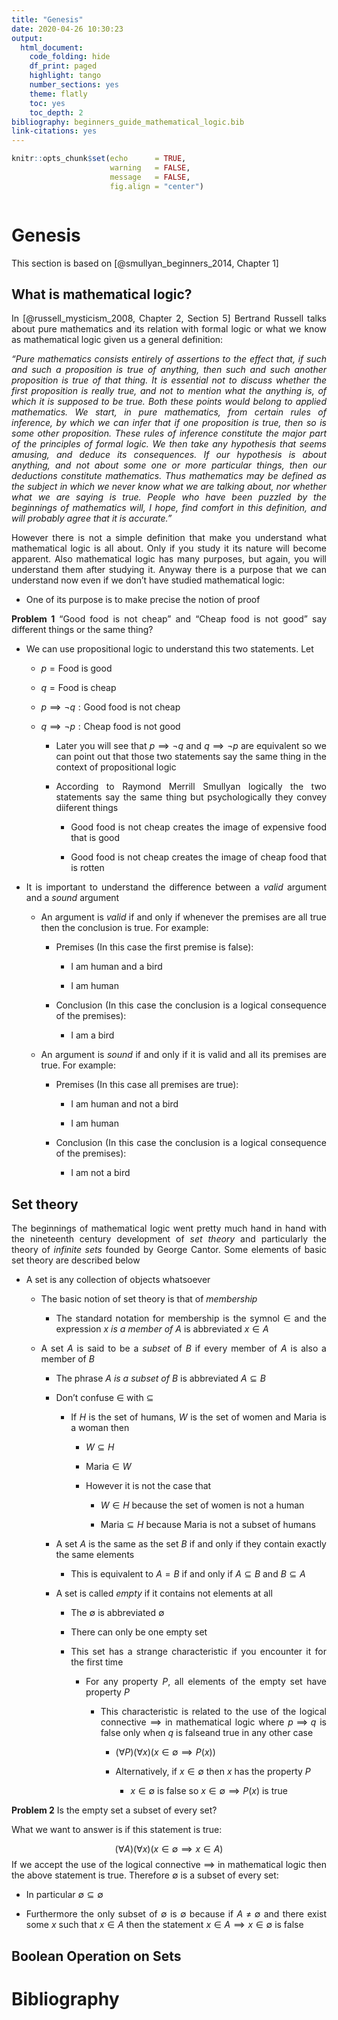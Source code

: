 ```yaml
---
title: "Genesis"
date: 2020-04-26 10:30:23
output:
  html_document:
    code_folding: hide
    df_print: paged
    highlight: tango
    number_sections: yes
    theme: flatly
    toc: yes
    toc_depth: 2
bibliography: beginners_guide_mathematical_logic.bib
link-citations: yes
---
```


<style>

body {
text-align: justify}

</style>

```r
knitr::opts_chunk$set(echo      = TRUE, 
                      warning   = FALSE, 
                      message   = FALSE,
                      fig.align = "center")
```

```r


```

# Genesis

This section is based on [@smullyan_beginners_2014, Chapter 1]

## What is mathematical logic?

In [@russell_mysticism_2008, Chapter 2, Section 5] Bertrand Russell talks about pure mathematics and its relation with formal logic or what we know as mathematical logic given us a general definition:

_"Pure mathematics consists entirely of assertions to the effect that, if such and such a proposition is true of anything, then such and such another proposition is true of that thing. It is essential not to discuss whether the first proposition is really true, and not to mention what the anything is, of which it is supposed to be true. Both these points would belong to applied mathematics. We start, in pure mathematics, from certain rules of inference, by which we can infer that if one proposition is true, then so is some other proposition. These rules of inference constitute the major part of the principles of formal logic. We then take any hypothesis that seems amusing, and deduce its consequences. If our hypothesis is about anything, and not about some one or more particular things, then our deductions constitute mathematics. Thus mathematics may be defined as the subject in which we never know what we are talking about, nor whether what we are saying is true. People who have been puzzled by the beginnings of mathematics will, I hope, find comfort in this definition, and will probably agree that it is accurate."_

However there is not a simple definition that make you understand what mathematical logic is all about. Only if you study it its nature will become apparent. Also mathematical logic has many purposes, but again, you will understand them after studying it. Anyway there is a purpose that we can understand now even if we don't have studied mathematical logic:

- One of its purpose is to make precise the notion of proof

__Problem 1__ "Good food is not cheap" and "Cheap food is not good" say different things or the same thing?

- We can use propositional logic to understand this two statements. Let

    + $p = \text{Food is good}$
    
    + $q = \text{Food is cheap}$
    
    + $p \implies \neg q: \text{Good food is not cheap}$
    
    + $q \implies \neg p: \text{Cheap food is not good}$
    
        + Later you will see that $p \implies \neg q$ and $q \implies \neg p$ are equivalent so we can point out that those two statements say the same thing in the context of propositional logic
        
        + According to Raymond Merrill Smullyan logically the two statements say the same thing but psychologically they convey diiferent things
        
            + $\text{Good food is not cheap}$ creates the image of expensive food that is good
            
            + $\text{Good food is not cheap}$ creates the image of cheap food that is rotten
            
- It is important to understand the difference between a _valid_ argument and a _sound_ argument

    + An argument is _valid_ if and only if whenever the premises are all true then the conclusion is true. For example:
    
        + Premises (In this case the first premise is false): 
        
            + $\text{I am human and a bird}$ 
            
            + $\text{I am human}$
        
        + Conclusion (In this case the conclusion is a logical consequence of the premises): 
        
            + $\text{I am a bird}$
    
    + An argument is _sound_ if and only if it is valid and all its premises are true. For example:

        + Premises (In this case all premises are true): 
        
            + $\text{I am human and not a bird}$
            
            + $\text{I am human}$
        
        + Conclusion (In this case the conclusion is a logical consequence of the premises):
        
            + $\text{I am not a bird}$
            
## Set theory

The beginnings of mathematical logic went pretty much hand in hand with the nineteenth century development of _set theory_ and particularly the theory of _infinite sets_ founded by George Cantor. Some elements of basic set theory are described below

- A set is any collection of objects whatsoever

    + The basic notion of set theory is that of _membership_
    
        + The standard notation for membership is the symnol $\in$ and the expression _$x$ is a member of $A$_ is abbreviated $x \in A$
        
    + A set $A$ is said to be a _subset_ of $B$ if every member of $A$ is also a member of $B$
    
        + The phrase _$A$ is a subset of $B$_ is abbreviated $A \subseteq B$
        
        + Don't confuse $\in$ with $\subseteq$
        
            + If $H$ is the set of humans, $W$ is the set of women and $\text{Maria}$ is a woman then
            
                + $W \subseteq H$
                
                + $\text{Maria} \in W$
                
                + However it is not the case that
                
                    + $W \in H$ because the set of women is not a human
                    
                    + $\text{Maria} \subseteq H$ because $\text{Maria}$ is not a subset of humans
                    
      + A set $A$ is the same as the set $B$ if and only if they contain exactly the same elements
      
          + This is equivalent to $A = B$ if and only if $A \subseteq B$ and $B \subseteq A$
          
      + A set is called _empty_ if it contains not elements at all
      
          + The $\emptyset$ is abbreviated $\emptyset$
      
          + There can only be one empty set
          
          + This set has a strange characteristic if you encounter it for the first time
          
              + For any property $P$, all elements of the empty set have property $P$
              
                  + This characteristic is related to the use of the logical connective $\implies$ in mathematical logic where $p \implies q$ is false only when $q$ is falseand true in any other case 
                  
                      + $(\forall P)(\forall x)(x \in \emptyset \implies P(x))$
                      
                      + Alternatively, if $x \in \emptyset$ then $x$ has the property $P$ 
                      
                          + $x \in \emptyset$ is false so $x \in \emptyset \implies P(x)$ is true
                          
__Problem 2__ Is the empty set a subset of every set?

What we want to answer is if this statement is true:

$$(\forall A)(\forall x)(x \in \emptyset \implies x \in A)$$
If we accept the use of the logical connective $\implies$ in mathematical logic then the above statement is true. Therefore $\emptyset$ is a subset of every set:

- In particular $\emptyset \subseteq \emptyset$

- Furthermore the only subset of $\emptyset$ is $\emptyset$ because if $A \neq \emptyset$ and there exist some $x$ such that $x \in A$ then the statement $x \in A \implies x \in \emptyset$ is false 

## Boolean Operation on Sets


        
# Bibliography

